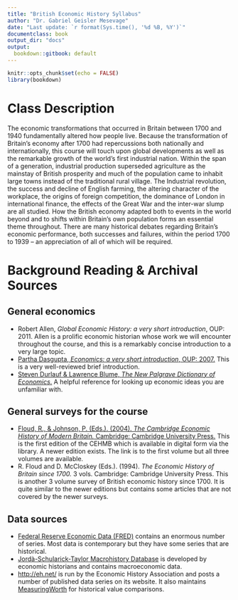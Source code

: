```yaml
---
title: "British Economic History Syllabus"
author: "Dr. Gabriel Geisler Mesevage"
date: "Last update: `r format(Sys.time(), '%d %B, %Y')`"
documentclass: book
output_dir: "docs"
output:
  bookdown::gitbook: default
---
```


```r
knitr::opts_chunk$set(echo = FALSE)
library(bookdown)
```

# Class Description {-}

The economic transformations that occurred in Britain between 1700 and 1940 fundamentally altered how people live. Because the transformation of Britain’s economy after 1700 had repercussions both nationally and internationally, this course will touch upon global developments as well as the remarkable growth of the world’s first industrial nation. Within the span of a generation, industrial production superseded agriculture as the mainstay of British prosperity and much of the population came to inhabit large towns instead of the traditional rural village. The Industrial revolution, the success and decline of English farming, the altering character of the workplace, the origins of foreign competition, the dominance of London in international finance, the effects of the Great War and the inter-war slump are all studied. How the British economy adapted both to events in the world beyond and to shifts within Britain’s own population forms an essential theme throughout. There are many historical debates regarding Britain’s economic performance, both successes and failures, within the period 1700 to 1939 – an appreciation of all of which will be required.

# Background Reading & Archival Sources {-}

## General economics

+ Robert Allen, *Global Economic History: a very short introduction*, OUP: 2011. Allen is a prolific economic historian whose work we will encounter throughout the course, and this is a remarkably concise introduction to a very large topic.
+ [Partha Dasgupta, *Economics: a very short introduction*, OUP: 2007.](https://ebookcentral.proquest.com/lib/kcl/reader.action?docID=415258&ppg=2) This is a very well-reviewed brief introduction.
+ [Steven Durlauf & Lawrence Blume, *The New Palgrave Dictionary of Economics*.](https://link.springer.com/referencework/10.1057/978-1-349-95121-5#editorsandaffiliations) A helpful reference for looking up economic ideas you are unfamiliar with.

## General surveys for the course

+ [Floud, R., & Johnson, P. (Eds.). (2004). *The Cambridge Economic History of Modern Britain.* Cambridge: Cambridge University Press.](https://www.cambridge.org/core/books/cambridge-economic-history-of-modern-britain/CE91402967901B6BF90415B4D73FC79B) This is the first edition of the CEHMB which is available in digital form via the library. A newer edition exists. The link is to the first volume but all three volumes are available.
+ R. Floud and D. McCloskey (Eds.). (1994). *The Economic History of Britain since 1700.* 3 vols. Cambridge: Cambridge University Press. This is another 3 volume survey of British economic history since 1700. It is quite similar to the newer editions but contains some articles that are not covered by the newer surveys.

## Data sources

+ [Federal Reserve Economic Data (FRED)](https://fred.stlouisfed.org/) contains an enormous number of series. Most data is contemporary but they have some series that are historical.
+ [Jordà-Schularick-Taylor Macrohistory Database](http://www.macrohistory.net/data/) is developed by economic historians and contains macroeconomic data.
+ [http://eh.net/](http://eh.net/) is run by the Economic History Association and posts a number of published data series on its website. It also maintains [MeasuringWorth](https://www.measuringworth.com/datasets.html) for historical value comparisons.
